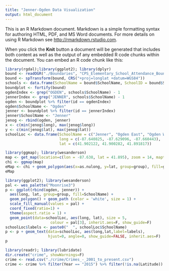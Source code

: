 ```yaml
---
title: "Jenner-Ogden Data Visualization"
output: html_document
---
```


This is an R Markdown document. Markdown is a simple formatting syntax for authoring HTML, PDF, and MS Word documents. For more details on using R Markdown see <http://rmarkdown.rstudio.com>.

When you click the **Knit** button a document will be generated that includes both content as well as the output of any embedded R code chunks within the document. You can embed an R code chunk like this:
```r
library(rgdal);library(ggplot2); library(dplyr)
bound <- readOGR("./Boundaries", "CPS_Elementary_School_Attendance_Boundaries_SY1415")
bound <- spTransform(bound, CRS("+proj=longlat +datum=WGS84"))
schools <- data.frame(SchoolName = bound$SchoolName, SchoolID = bound$SchoolID, SchoolAddr = bound$SchoolAddr)
boundplot <- fortify(bound)
ogdenIndex <- grep("OGDEN", schools$SchoolName) - 1
jennerIndex <- grep("JENNER", schools$SchoolName) - 1
ogden <- boundplot %>% filter(id == ogdenIndex)
ogden$SchoolName <- "Ogden"
jenner <- boundplot %>% filter(id == jennerIndex)
jenner$SchoolName <- "Jenner"
jenog <- rbind(ogden, jenner)
x <- c(min(jenog$long), max(jenog$long))
y <- c(min(jenog$lat), max(jenog$lat))
schoolLoc <- data.frame(SchoolName = c("Jenner", "Ogden East", "Ogden West"),
                        long = c(-87.640825, -87.629096, -87.660443),
                        lat = c(41.902122, 41.900282, 41.891817))
```

```r
library(ggmap); library(wesanderson)
map <- get_map(location=c(lon = -87.638, lat = 41.895), zoom = 14, maptype="roadmap")
chi <- ggmap(map)
eMap <- chi + geom_polygon(aes(x=as.nulong, y=lat, group=group), fill=grey, size = 2, color='black', data=bound, alpha=0)
eMap
```

```r
library(ggplot2); library(wesanderson)
pal <- wes_palette("Moonrise3")
p <- ggplot(rbind(ogden, jenner)) + 
  aes(long, lat, group=group, fill=SchoolName) + 
  geom_polygon() + geom_path (color = 'white', size = 1) +
  scale_fill_manual(values = pal) + 
  coord_fixed(ratio=1) +
  theme(aspect.ratio = 1) +
  geom_point(data=schoolLoc, aes(long, lat), size = 5,
                    colour = pal[3], inherit.aes=F, show_guide=F)
schoolLoc$labels <- paste0("  ", schoolLoc$SchoolName)
p <- p + geom_text(data=schoolLoc, aes(long,lat,label=labels),
                   hjust=0, angle=0, show_guide=FALSE, inherit.aes=F)
p
```

```r
library(readr); library(lubridate)
dir.create("crime", showWarnings=F)
crime <- read.csv("./crime/Crimes_-_2001_to_present.csv")
crime <- crime %>% filter(Year == "2015") %>% filter(!is.na(Latitude))
```


